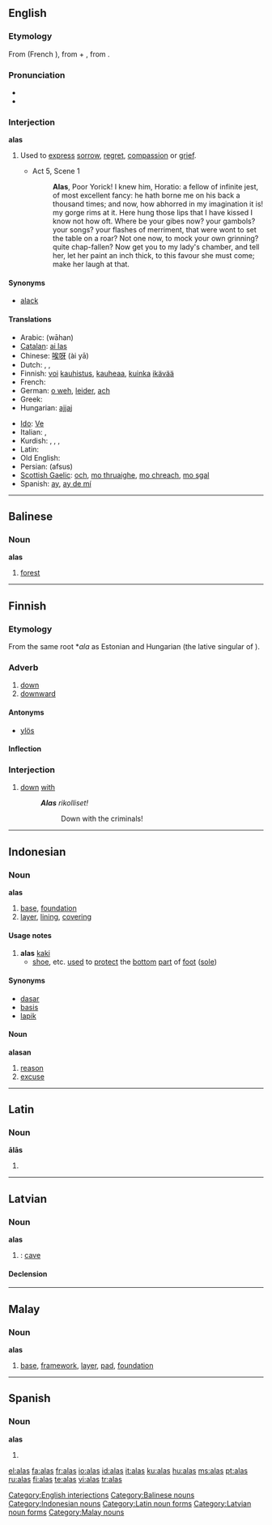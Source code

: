==English==

===Etymology===
From {{OF.}} {{term|a las|lang=fro}} (French {{term|hélas|lang=fr}}), from {{term|a||ah|lang=fro}} + {{term|las|lang=fro}}, from {{L.}} {{term|lassus||weary|lang=la}}.

===Pronunciation===
* {{IPA|/ə'las/}}
* {{audio|en-us-alas.ogg|Audio (US)}}

===Interjection===
'''alas'''

# Used to [[express]] [[sorrow]], [[regret]], [[compassion]] or [[grief]].
#* {{RQ:Shakespeare Hamlet}} Act 5, Scene 1
#*: '''Alas''', Poor Yorick! I knew him, Horatio: a fellow of infinite jest, of most excellent fancy: he hath borne me on his back a thousand times; and now, how abhorred in my imagination it is! my gorge rims at it. Here hung those lips that I have kissed I know not how oft. Where be your gibes now? your gambols? your songs? your flashes of merriment, that were wont to set the table on a roar? Not one now, to mock your own grinning? quite chap-fallen? Now get you to my lady's chamber, and tell her, let her paint an inch thick, to this favour she must come; make her laugh at that.

====Synonyms====
* [[alack]]

====Translations====
{{trans-top|exclamation of sorrow, etc.}}
* Arabic: {{Arab|[[واها|واهًا]]}} (wāhan)
* [[Catalan]]: [[ai las]]
* Chinese: [[唉呀]] (ài yā)
* Dutch: {{t-|nl|helaas}}, {{t|nl|o wee}}, {{t+|nl|jammer}} {{t+|nl|genoeg}}
* Finnish: [[voi]] [[kauhistus]], [[kauhea|kauheaa]], [[kuinka]] [[ikävä|ikävää]]
* French: {{t+|fr|hélas}}
* German: [[o weh]], [[leider]], [[ach]]
* Greek: {{t|el|αλίμονο}}
* Hungarian: [[ajjaj]]
{{trans-mid}}
* [[Ido]]: [[Ve]]
* Italian: {{t+|it|ahimè}}, {{t+|it|purtroppo}}
* Kurdish: {{KUchar|[[ئاخ]]}}, {{KUchar|[[هاوار]]}}, {{KUchar|[[هه‌ی هاوار]]}}, {{KUchar|[[داخاکه‌م]]}}
* Latin: {{t-|la|Heu|alt=heu}}
* Old English: {{t-|ang|eala|alt=ēalā|xs=Old English}}
* Persian: {{fa-Arab|[[افسوس]]}} (afsus)
* [[Scottish Gaelic]]: [[och]], [[mo thruaighe]], [[mo chreach]], [[mo sgal]]
* Spanish: [[ay]], [[ay de mí]]
{{trans-bottom}}

[[Category:English interjections]]

----

==Balinese==

===Noun===
'''alas'''

# [[forest]]

[[Category:Balinese nouns]]

----

==Finnish==

===Etymology===
From the same {{Ural.|fi}} root *''ala'' as Estonian {{term|all|lang=et}} and Hungarian {{term|alatt|lang=hu}} (the lative singular of {{term|ala-|lang=hu}}).

===Adverb===
{{fi-adv|alemmaksi|alimmaksi}}

# [[down]]
# [[downward]]

====Antonyms====
* {{sense|down; downward}} [[ylös]]

====Inflection====
{{fi-decl-pron|1s=[[ala-]]|8s=[[alla]]|9s=[[alta]]|10s=[[alle]]|a1s=[[alhaalla]]|a2s=[[alhaalta]]|a3s=[[alhaalle]]|a4s=[[alas]]|a10s=[[ali]]<br/>[[alitse]]|a11s=[[allekkain]]<br/>[[alakkain]]|a12s=[[alatusten]]}}

===Interjection===
{{fi-int}}

# {{context|followed by a nominative}} [[down]] [[with]] {{i|e.g. in demonstrations}}
#: '''''Alas''' rikolliset!''
#:: Down with the criminals!

{{rfc|usage notes are cryptic, move [[alasan]] to own page}}

----

==Indonesian==

===Noun===
'''alas'''

# [[base]], [[foundation]]
# [[layer]], [[lining]], [[covering]]

====Usage notes====
# '''alas''' [[kaki]]
#* [[shoe]], etc. [[use]]d to [[protect]] the [[bottom]] [[part]] of [[foot]] ([[sole]])

====Synonyms====
* [[dasar]]
* [[basis]]
* [[lapik]]

====Noun====
'''alasan'''

# [[reason]]
# [[excuse]]

[[Category:Indonesian nouns]]

----

==Latin==

===Noun===
'''ālās''' {{f}}

# {{inflection of|ala#Latin|āla|acc|p}}

{{rfc|control my edits}}

[[Category:Latin noun forms]]

----

==Latvian==

===Noun===
'''alas'''

# {{form of|plural nominative, singular genitive and plural accusative|ala|nodot=1}}: [[cave]]

====Declension====
{{lv-noun-d4|al|a}}

[[Category:Latvian noun forms]]

----

==Malay==

===Noun===
'''alas'''

# [[base]], [[framework]], [[layer]], [[pad]], [[foundation]]

[[Category:Malay nouns]]

----

==Spanish==

===Noun===
'''alas''' {{f|p}}

# {{plural of|ala|lang=Spanish}}

[[el:alas]]
[[fa:alas]]
[[fr:alas]]
[[io:alas]]
[[id:alas]]
[[it:alas]]
[[ku:alas]]
[[hu:alas]]
[[ms:alas]]
[[pt:alas]]
[[ru:alas]]
[[fi:alas]]
[[te:alas]]
[[vi:alas]]
[[tr:alas]]